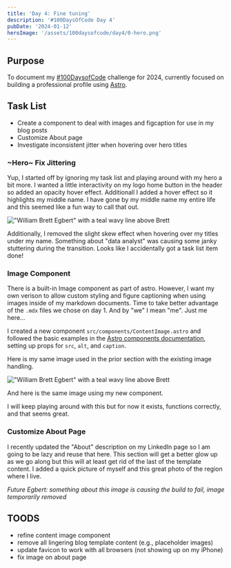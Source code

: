 ```yaml
---
title: 'Day 4: Fine tuning'
description: '#100DaysOfCode Day 4'
pubDate: '2024-01-12'
heroImage: '/assets/100daysofcode/day4/0-hero.png'
---
```



## Purpose

To document my [#100DaysofCode](https://www.100daysofcode.com/) challenge for 2024, currently focused on building a professional profile using [Astro](https://astro.build/).

## Task List

- Create a component to deal with images and figcaption for use in my blog posts
- Customize About page
- Investigate inconsistent jitter when hovering over hero titles

### ~Hero~ Fix Jittering

Yup, I started off by ignoring my task list and playing around with my hero a bit more. I wanted a little interactivity on my logo home button in the header so added an opacity hover effect. Additionall I added a hover effect so it highlights my middle name. I have gone by my middle name my entire life and this seemed like a fun way to call that out.

!["William Brett Egbert" with a teal wavy line above Brett](/assets/100daysofcode/day4/1-brett-hover.png)

Additionally, I removed the slight skew effect when hovering over my titles under my name. Something about "data analyst" was causing some janky stuttering during the transition. Looks like I accidentally got a task list item done!

### Image Component

There is a built-in Image component as part of astro. However, I want my own verison to allow custom styling and figure captioning when using images inside of my markdown documents. Time to take better advantage of the `.mdx` files we chose on day 1. And by "we" I mean "me". Just me here...

I created a new component `src/components/ContentImage.astro` and followed the basic examples in the [Astro components documentation](https://docs.astro.build/en/core-concepts/astro-components/), setting up props for `src`, `alt`, and `caption`.

Here is my same image used in the prior section with the existing image handling.

!["William Brett Egbert" with a teal wavy line above Brett](/assets/100daysofcode/day4/1-brett-hover.png)

And here is the same image using my new component.

<ContentImage
  src="/assets/100daysofcode/day4/1-brett-hover.png"
  alt="'William Brett Egbert' with a teal wavy line above Brett"
  caption="This is my caption"
/>

I will keep playing around with this but for now it exists, functions correctly, and that seems great.

### Customize About Page

I recently updated the "About" description on my LinkedIn page so I am going to be lazy and reuse that here. This section will get a better glow up as we go along but this will at least get rid of the last of the template content. I added a quick picture of myself and this great photo of the region where I live.

<ContentImage
  src="/assets/100daysofcode/day4/2-sumas.jpg"
  alt="Tree covered mountains in northern Washington state"
  caption="Photo by Justin Cron"
/>

_Future Egbert: something about this image is causing the build to fail, image temporarily removed_

## TOODS

- refine content image component
- remove all lingering blog template content (e.g., placeholder images)
- update favicon to work with all browsers (not showing up on my iPhone)
- fix image on about page
